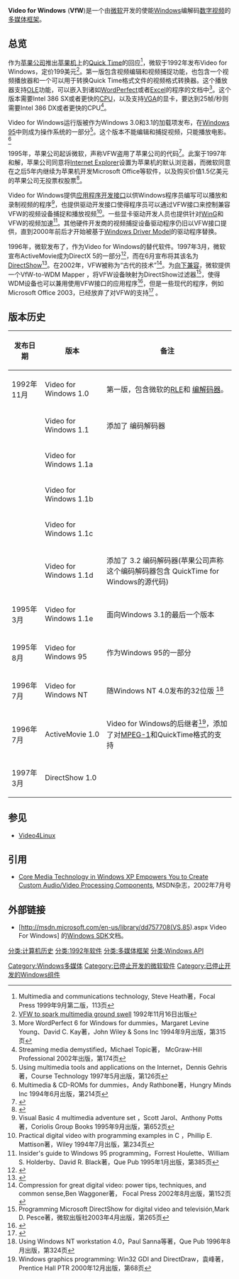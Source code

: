 {{NoteTA|G1=IT}}
<!-- 檔案不存在 [[File:Media_Player_v5.1_(Microsoft).jpg|thumb]]组件的截图]] ，可從英文維基百科取得 -->
'''Video for Windows''' ('''VfW''')是一个由[[微软|微软]]开发的使能[[Windows|Windows]]编解码[[数字视频|数字视频]]的[[多媒体框架|多媒体框架]]。

== 总览 ==
作为[[苹果公司|苹果公司]]推出[[苹果机|苹果机]]上的[[Quick_Time|Quick Time]]的回应<ref>Multimedia and communications technology, Steve Heath著，Focal Press 1999年9月第二版，113页</ref>，微软于1992年发布Video for Windows，定价199美元<ref>[http://www.accessmylibrary.com/article-1G1-12976471/vfw-spark-multimedia-ground.html VFW to spark multimedia ground swell] {{tsl|en|InfoWorld}} 1992年11月16日出版</ref>。第一版包含视频编辑和视频捕捉功能，也包含一个视频播放器和一个可以用于转换Quick Time格式文件的视频格式转换器。这个播放器支持[[OLE|OLE]]功能，可以嵌入到诸如[[WordPerfect|WordPerfect]]或者[[Excel|Excel]]的程序的文档中<ref>More WordPerfect 6 for Windows for dummies，Margaret Levine Young、David C. Kay著，John Wiley & Sons Inc 1994年9月出版，第315页</ref>。这个版本需要Intel 386 SX或者更快的[[CPU|CPU]]，以及支持[[VGA|VGA]]的显卡，要达到25帧/秒则需要Intel 386 DX或者更快的CPU<ref>Streaming media demystified，Michael Topic著， McGraw-Hill Professional 2002年出版，第174页</ref>。

Video for Windows运行版被作为Windows 3.0和3.1的加载项发布，在[[Windows_95|Windows 95]]中则成为操作系统的一部分<ref>Using multimedia tools and applications on the Internet，Dennis Gehris著，Course Technology 1997年5月出版，第126页</ref>。这个版本不能编辑和捕捉视频，只能播放电影。<ref>Multimedia & CD-ROMs for dummies，Andy Rathbone著，Hungry Minds Inc 1994年6月出版，第214页</ref> 

1995年，苹果公司起诉微软，声称VFW盗用了苹果公司的代码<ref>{{Cite web |url=http://www.nytimes.com/1995/02/10/business/company-news-intel-and-microsoft-added-to-apple-lawsuit.html |title=COMPANY NEWS; Intel and Microsoft Added to Apple Lawsuit |access-date=2010-04-19 |archive-date=2022-05-10 |archive-url=https://web.archive.org/web/20220510231840/https://www.nytimes.com/1995/02/10/business/company-news-intel-and-microsoft-added-to-apple-lawsuit.html }}</ref>。此案于1997年和解，苹果公司同意将[[Internet_Explorer|Internet Explorer]]设置为苹果机的默认浏览器，而微软同意在之后5年内继续为苹果机开发Microsoft Office等软件，以及购买价值1.5亿美元的苹果公司无投票权股票<ref>{{Cite web |url=http://news.cnet.com/MS-to-invest-150-million-in-Apple/2100-1001_3-202143.html |title=Microsoft to invest $150 million in Apple |accessdate=2010-04-19 |archive-date=2012-05-30 |archive-url=https://archive.is/20120530223706/http://news.com.com/MS+to+invest+150+million+in+Apple/2100-1001_3-202143.html |dead-url=no }}</ref>。

Video for Windows提供[[Windows_API|应用程序开发接口]]以供Windows程序员编写可以播放和录制视频的程序<ref>Visual Basic 4 multimedia adventure set ，Scott Jarol、Anthony Potts著，Coriolis Group Books 1995年9月出版，第652页</ref>，也提供驱动开发接口使得程序员可以通过VFW接口来控制兼容VFW的视频设备捕捉和播放视频<ref>Practical digital video with programming examples in C ，Phillip E. Mattison著，Wiley 1994年7月出版，第234页</ref>。一些显卡驱动开发人员也提供针对[[WinG|WinG]]和VFW的视频加速<ref>Insider's guide to Windows 95 programming，Forrest Houlette、William S. Holderby、David R. Black著，Que Pub 1995年1月出版，第385页</ref>。其他硬件开发商的视频捕捉设备驱动程序仍旧以VFW接口提供，直到2000年前后才开始被基于[[Windows_Driver_Model|Windows Driver Model]]的驱动程序替换。


1996年，微软发布了{{tsl|en|ActiveMovie}}，作为Video for Windows的替代软件。1997年3月，微软宣布ActiveMovie成为DirectX 5的一部分<ref>{{Cite web |url=http://www.microsoft.com/presspass/press/1997/mar97/mmapipr.mspx |title=Microsoft and Progressive Networks Collaborate on Streaming Media |accessdate=2010-04-19 |archive-date=2007-10-24 |archive-url=https://web.archive.org/web/20071024022546/http://www.microsoft.com/presspass/press/1997/mar97/mmapipr.mspx |dead-url=no }}</ref>，而在6月宣布将其该名为[[DirectShow|DirectShow]]<ref>{{Cite web |url=http://www.microsoft.com/presspass/press/1997/Jul97/pronetpr3_95.mspx |title=Microsoft Unveils First Unified Multimedia API Strategy |accessdate=2010-04-19 |archive-date=2006-12-10 |archive-url=https://web.archive.org/web/20061210090534/http://www.microsoft.com/presspass/press/1997/Jul97/pronetpr3_95.mspx |dead-url=no }}</ref>。在2002年，VFW被称为“古代的技术”<ref>Compression for great digital video: power tips, techniques, and common sense,Ben Waggoner著， Focal Press 2002年8月出版，第152页</ref>。为[[向下兼容|向下兼容]]，微软提供一个VfW-to-WDM Mapper ，将VFW设备映射为DirectShow过滤器<ref>Programming Microsoft DirectShow for digital video and televisión,Mark D. Pesce著，微软出版社2003年4月出版，第265页</ref>，使得WDM设备也可以兼用使用VFW接口的应用程序<ref>{{Cite web |url=http://www.microsoft.com/whdc/archive/vfwanalog.mspx# |title=VfW-to-WDM Mapper to Support Analog Solutions |access-date=2010-04-19 |archive-url=https://web.archive.org/web/20100114001013/http://www.microsoft.com/whdc/archive/vfwanalog.mspx |archive-date=2010-01-14 |dead-url=yes }}</ref>，但是一些现代的程序，例如Microsoft Office 2003，已经放弃了对VFW的支持<ref>{{Cite web |url=http://support.microsoft.com/kb/886952 |title=You receive a "No camera available" error message when you try to use a camera in OneNote 2007 or in OneNote 2003 |access-date=2010-04-19 |archive-date=2012-10-22 |archive-url=https://web.archive.org/web/20121022063316/http://support.microsoft.com/kb/886952 }}</ref> 。

== 版本历史 ==
{| class="wikitable"
|-
! 发布日期
! 版本
! 备注
|-
|1992年11月||Video for Windows 1.0||第一版，包含微软的[[Run-length_encoding|RLE]]和{{tsl|en|Microsoft Video 1}} [[编解码器|编解码器]]。
|-
| ||Video for Windows 1.1||添加了 {{tsl|en|Cinepak}} 编码解码器
|-
| ||Video for Windows 1.1a|| 
|-
| ||Video for Windows 1.1b|| 
|-
| ||Video for Windows 1.1c|| 
|-
| ||Video for Windows 1.1d||添加了{{tsl|en|Indeo}} 3.2 编码解码器(苹果公司声称这个编码解码器包含 QuickTime for Windows的源代码)
|-
|1995年3月||Video for Windows 1.1e||面向Windows 3.1的最后一个版本
|-
|1995年8月||Video for Windows 95||作为Windows 95的一部分
|-
|1996年7月||Video for Windows NT||随Windows NT 4.0发布的32位版 <ref>Using Windows NT workstation 4.0，Paul Sanna等著，Que Pub 1996年8月出版，第324页</ref>
|-
|1996年7月||ActiveMovie 1.0||Video for Windows的后继者<ref>Windows graphics programming: Win32 GDI and DirectDraw，袁峰著，Prentice Hall PTR 2000年12月出版，第68页</ref>，添加了对[[MPEG-1|MPEG-1]]和QuickTime格式的支持
|-
|1997年3月||DirectShow 1.0||
|}

== 参见 ==
* [[Video4Linux|Video4Linux]]

== 引用 ==
{{reflist|30em}}
*[http://msdn.microsoft.com/en-us/magazine/cc301631.aspx Core Media Technology in Windows XP Empowers You to Create Custom Audio/Video Processing Components]{{Wayback|url=http://msdn.microsoft.com/en-us/magazine/cc301631.aspx |date=20080914214002 }}, MSDN杂志，2002年7月号

== 外部链接 ==
*[http://msdn.microsoft.com/en-us/library/dd757708(VS.85).aspx Video For Windows] {{Wayback|url=http://msdn.microsoft.com/en-us/library/dd757708(VS.85).aspx |date=20160401123713 }}的[[Windows_SDK|Windows SDK]]文档。

{{Microsoft APIs}}

[[分类:计算机历史|分类:计算机历史]] 
[[分类:1992年软件|分类:1992年软件]]
[[Category:Windows多媒体|Category:Windows多媒体]]
[[分类:多媒体框架|分类:多媒体框架]]
[[Category:已停止开发的微软软件|Category:已停止开发的微软软件]]
[[Category:已停止开发的Windows组件|Category:已停止开发的Windows组件]]
[[分类:Windows_API|分类:Windows API]]
